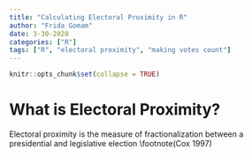 ```yaml
---
title: "Calculating Electoral Proximity in R"
author: "Frida Gomam"
date: 3-30-2020
categories: ["R"]
tags: ["R", "electoral proximity", "making votes count"]
---
```


```r
knitr::opts_chunk$set(collapse = TRUE)
```

# What is Electoral Proximity?

Electoral proximity is the measure of fractionalization between a presidential and legislative election \footnote(Cox 1997)
